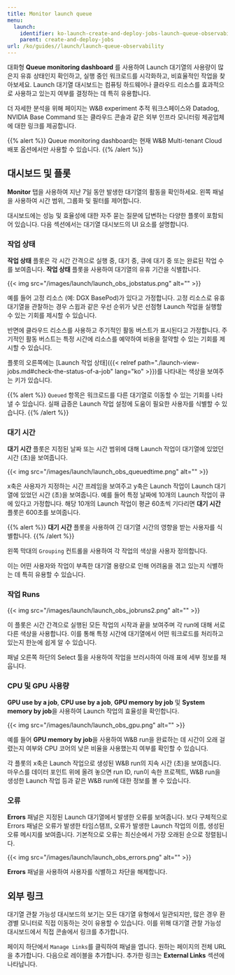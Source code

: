 ```yaml
---
title: Monitor launch queue
menu:
  launch:
    identifier: ko-launch-create-and-deploy-jobs-launch-queue-observability
    parent: create-and-deploy-jobs
url: /ko/guides//launch/launch-queue-observability
---
```


대화형 **Queue monitoring dashboard** 를 사용하여 Launch 대기열의 사용량이 많은지 유휴 상태인지 확인하고, 실행 중인 워크로드를 시각화하고, 비효율적인 작업을 찾아보세요. Launch 대기열 대시보드는 컴퓨팅 하드웨어나 클라우드 리소스를 효과적으로 사용하고 있는지 여부를 결정하는 데 특히 유용합니다.

더 자세한 분석을 위해 페이지는 W&B experiment 추적 워크스페이스와 Datadog, NVIDIA Base Command 또는 클라우드 콘솔과 같은 외부 인프라 모니터링 제공업체에 대한 링크를 제공합니다.

{{% alert %}}
Queue monitoring dashboard는 현재 W&B Multi-tenant Cloud 배포 옵션에서만 사용할 수 있습니다.
{{% /alert %}}

## 대시보드 및 플롯
**Monitor** 탭을 사용하여 지난 7일 동안 발생한 대기열의 활동을 확인하세요. 왼쪽 패널을 사용하여 시간 범위, 그룹화 및 필터를 제어합니다.

대시보드에는 성능 및 효율성에 대한 자주 묻는 질문에 답변하는 다양한 플롯이 포함되어 있습니다. 다음 섹션에서는 대기열 대시보드의 UI 요소를 설명합니다.

### 작업 상태
**작업 상태** 플롯은 각 시간 간격으로 실행 중, 대기 중, 큐에 대기 중 또는 완료된 작업 수를 보여줍니다. **작업 상태** 플롯을 사용하여 대기열의 유휴 기간을 식별합니다.

{{< img src="/images/launch/launch_obs_jobstatus.png" alt="" >}}

예를 들어 고정 리소스 (예: DGX BasePod)가 있다고 가정합니다. 고정 리소스로 유휴 대기열을 관찰하는 경우 스윕과 같은 우선 순위가 낮은 선점형 Launch 작업을 실행할 수 있는 기회를 제시할 수 있습니다.

반면에 클라우드 리소스를 사용하고 주기적인 활동 버스트가 표시된다고 가정합니다. 주기적인 활동 버스트는 특정 시간에 리소스를 예약하여 비용을 절약할 수 있는 기회를 제시할 수 있습니다.

플롯의 오른쪽에는 [Launch 작업 상태]({{< relref path="./launch-view-jobs.md#check-the-status-of-a-job" lang="ko" >}})를 나타내는 색상을 보여주는 키가 있습니다.

{{% alert %}}
`Queued` 항목은 워크로드를 다른 대기열로 이동할 수 있는 기회를 나타낼 수 있습니다. 실패 급증은 Launch 작업 설정에 도움이 필요한 사용자를 식별할 수 있습니다.
{{% /alert %}}

### 대기 시간

**대기 시간** 플롯은 지정된 날짜 또는 시간 범위에 대해 Launch 작업이 대기열에 있었던 시간 (초)을 보여줍니다.

{{< img src="/images/launch/launch_obs_queuedtime.png" alt="" >}}

x축은 사용자가 지정하는 시간 프레임을 보여주고 y축은 Launch 작업이 Launch 대기열에 있었던 시간 (초)을 보여줍니다. 예를 들어 특정 날짜에 10개의 Launch 작업이 큐에 있다고 가정합니다. 해당 10개의 Launch 작업이 평균 60초씩 기다리면 **대기 시간** 플롯은 600초를 보여줍니다.

{{% alert %}}
**대기 시간** 플롯을 사용하여 긴 대기열 시간의 영향을 받는 사용자를 식별합니다.
{{% /alert %}}

왼쪽 막대의 `Grouping` 컨트롤을 사용하여 각 작업의 색상을 사용자 정의합니다.

이는 어떤 사용자와 작업이 부족한 대기열 용량으로 인해 어려움을 겪고 있는지 식별하는 데 특히 유용할 수 있습니다.

### 작업 Runs

{{< img src="/images/launch/launch_obs_jobruns2.png" alt="" >}}

이 플롯은 시간 간격으로 실행된 모든 작업의 시작과 끝을 보여주며 각 run에 대해 서로 다른 색상을 사용합니다. 이를 통해 특정 시간에 대기열에서 어떤 워크로드를 처리하고 있는지 한눈에 쉽게 알 수 있습니다.

패널 오른쪽 하단의 Select 툴을 사용하여 작업을 브러시하여 아래 표에 세부 정보를 채웁니다.

### CPU 및 GPU 사용량
**GPU use by a job**, **CPU use by a job**, **GPU memory by job** 및 **System memory by job**을 사용하여 Launch 작업의 효율성을 확인합니다.

{{< img src="/images/launch/launch_obs_gpu.png" alt="" >}}

예를 들어 **GPU memory by job**을 사용하여 W&B run을 완료하는 데 시간이 오래 걸렸는지 여부와 CPU 코어의 낮은 비율을 사용했는지 여부를 확인할 수 있습니다.

각 플롯의 x축은 Launch 작업으로 생성된 W&B run의 지속 시간 (초)을 보여줍니다. 마우스를 데이터 포인트 위에 올려 놓으면 run ID, run이 속한 프로젝트, W&B run을 생성한 Launch 작업 등과 같은 W&B run에 대한 정보를 볼 수 있습니다.

### 오류

**Errors** 패널은 지정된 Launch 대기열에서 발생한 오류를 보여줍니다. 보다 구체적으로 Errors 패널은 오류가 발생한 타임스탬프, 오류가 발생한 Launch 작업의 이름, 생성된 오류 메시지를 보여줍니다. 기본적으로 오류는 최신순에서 가장 오래된 순으로 정렬됩니다.

{{< img src="/images/launch/launch_obs_errors.png" alt="" >}}

**Errors** 패널을 사용하여 사용자를 식별하고 차단을 해제합니다.

## 외부 링크

대기열 관찰 가능성 대시보드의 보기는 모든 대기열 유형에서 일관되지만, 많은 경우 환경별 모니터로 직접 이동하는 것이 유용할 수 있습니다. 이를 위해 대기열 관찰 가능성 대시보드에서 직접 콘솔에서 링크를 추가합니다.

페이지 하단에서 `Manage Links`를 클릭하여 패널을 엽니다. 원하는 페이지의 전체 URL을 추가합니다. 다음으로 레이블을 추가합니다. 추가한 링크는 **External Links** 섹션에 나타납니다.
